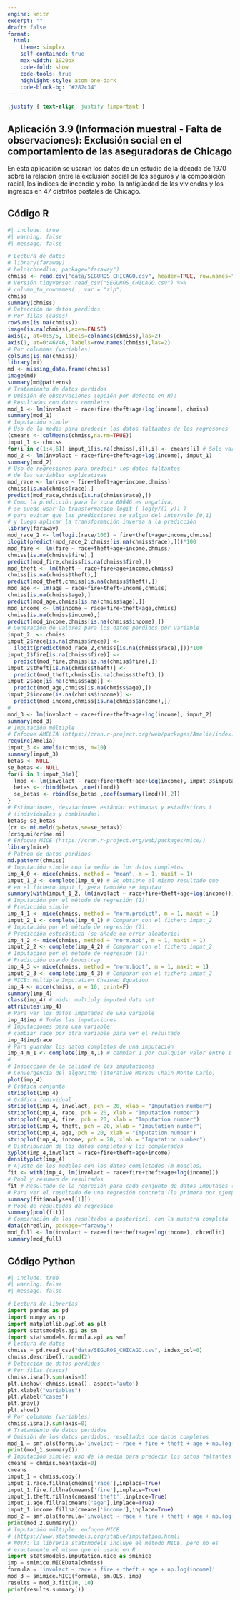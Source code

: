 ```yaml
---
engine: knitr
excerpt: ""
draft: false
format: 
  html:
    theme: simplex
    self-contained: true
    max-width: 1920px
    code-fold: show
    code-tools: true
    highlight-style: atom-one-dark
    code-block-bg: "#282c34"
---
```


```css
.justify { text-align: justify !important }
```

::: justify
# Aplicación 3.9 (Información muestral - Falta de observaciones): Exclusión social en el comportamiento de las aseguradoras de Chicago {.unnumbered}

En esta aplicación se usarán los datos de un estudio de la década de 1970 sobre la relación entre la exclusión social de los seguros y la composición racial, los índices de incendio y robo, la antigüedad de las viviendas y los ingresos en 47 distritos postales de Chicago.
:::

## Código R {.unnumbered}

```r
#| include: true
#| warning: false
#| message: false

# Lectura de datos
# library(faraway)
# help(chredlin, package="faraway")
chmiss <- read.csv("data/SEGUROS_CHICAGO.csv", header=TRUE, row.names="zip") 
# Versión tidyverse: read_csv("SEGUROS_CHICAGO.csv") %>% 
# column_to_rownames(., var = "zip")
chmiss
summary(chmiss)
# Detección de datos perdidos
# Por filas (casos)
rowSums(is.na(chmiss))
image(is.na(chmiss),axes=FALSE)
axis(2, at=0:5/5, labels=colnames(chmiss),las=2)
axis(1, at=0:46/46, labels=row.names(chmiss),las=2)
# Por columnas (variables)
colSums(is.na(chmiss))
library(mi)
md <- missing_data.frame(chmiss)
image(md)
summary(md@patterns)
# Tratamiento de datos perdidos
# Omisión de observaciones (opción por defecto en R): 
# Resultados con datos completos
mod_1 <- lm(involact ~ race+fire+theft+age+log(income), chmiss)
summary(mod_1)
# Imputación simple
# Uso de la media para predecir los datos faltantes de los regresores
(cmeans <- colMeans(chmiss,na.rm=TRUE))
imput_1 <- chmiss
for(i in c(1:4,6)) imput_1[is.na(chmiss[,i]),i] <- cmeans[i] # Sólo var. expl.
mod_2 <- lm(involact ~ race+fire+theft+age+log(income), imput_1)
summary(mod_2)
# Uso de regresiones para predecir los datos faltantes 
# de las variables explicativas
mod_race <- lm(race ~ fire+theft+age+income,chmiss)
chmiss[is.na(chmiss$race),]
predict(mod_race,chmiss[is.na(chmiss$race),])
# Como la predicción para la zona 60646 es negativa, 
# se puede usar la transformación logit ( log(y/(1-y)) ) 
# para evitar que las predicciones se salgan del intervalo [0,1] 
# y luego aplicar la transformación inversa a la predicción
library(faraway)
mod_race_2 <- lm(logit(race/100) ~ fire+theft+age+income,chmiss)
ilogit(predict(mod_race_2,chmiss[is.na(chmiss$race),]))*100
mod_fire <- lm(fire ~ race+theft+age+income,chmiss)
chmiss[is.na(chmiss$fire),]
predict(mod_fire,chmiss[is.na(chmiss$fire),])
mod_theft <- lm(theft ~ race+fire+age+income,chmiss)
chmiss[is.na(chmiss$theft),]
predict(mod_theft,chmiss[is.na(chmiss$theft),])
mod_age <- lm(age ~ race+fire+theft+income,chmiss)
chmiss[is.na(chmiss$age),]
predict(mod_age,chmiss[is.na(chmiss$age),])
mod_income <- lm(income ~ race+fire+theft+age,chmiss)
chmiss[is.na(chmiss$income),]
predict(mod_income,chmiss[is.na(chmiss$income),])
# Generación de valores para los datos perdidos por variable
imput_2  <- chmiss
imput_2$race[is.na(chmiss$race)] <- 
  ilogit(predict(mod_race_2,chmiss[is.na(chmiss$race),]))*100
imput_2$fire[is.na(chmiss$fire)] <- 
  predict(mod_fire,chmiss[is.na(chmiss$fire),])
imput_2$theft[is.na(chmiss$theft)] <-  
  predict(mod_theft,chmiss[is.na(chmiss$theft),])
imput_2$age[is.na(chmiss$age)] <-  
  predict(mod_age,chmiss[is.na(chmiss$age),])
imput_2$income[is.na(chmiss$income)] <-  
  predict(mod_income,chmiss[is.na(chmiss$income),])
#
mod_3 <- lm(involact ~ race+fire+theft+age+log(income), imput_2)
summary(mod_3)
# Imputación múltiple 
# Enfoque AMELIA (https://cran.r-project.org/web/packages/Amelia/index.html)
require(Amelia)
imput_3 <- amelia(chmiss, m=10)
summary(imput_3)
betas <- NULL
se_betas <- NULL
for(i in 1:imput_3$m){
  lmod <- lm(involact ~ race+fire+theft+age+log(income), imput_3$imputations[[i]])
  betas <- rbind(betas ,coef(lmod))
  se_betas <- rbind(se_betas ,coef(summary(lmod))[,2])
}
# Estimaciones, desviaciones estándar estimadas y estadísticos t 
# (individuales y combinadas)
betas; se_betas
(cr <- mi.meld(q=betas,se=se_betas))
(cr$q.mi/cr$se.mi)
# Enfoque MICE (https://cran.r-project.org/web/packages/mice/)
library(mice)
# Patrón de datos perdidos
md.pattern(chmiss)
# Imputación simple con la media de los datos completos
imp_4_0 <- mice(chmiss, method = "mean", m = 1, maxit = 1)
imput_1_2 <- complete(imp_4_0) # Se obtiene el mismo resultado que 
# en el fichero imput_1, pera también se imputan
summary(with(imput_1_2, lm(involact ~ race+fire+theft+age+log(income))))
# Imputación por el método de regresión (1):
# Predicción simple
imp_4_1 <- mice(chmiss, method = "norm.predict", m = 1, maxit = 1) 
imput_2_1 <- complete(imp_4_1) # Comparar con el fichero imput_2
# Imputación por el método de regresión (2):
# Predicción estocástica (se añade un error aleatorio)
imp_4_2 <- mice(chmiss, method = "norm.nob", m = 1, maxit = 1) 
imput_2_2 <- complete(imp_4_2) # Comparar con el fichero imput_2
# Imputación por el método de regresión (3):
# Predicción usando booostrap
imp_4_3 <- mice(chmiss, method = "norm.boot", m = 1, maxit = 1) 
imput_2_3 <- complete(imp_4_3) # Comparar con el fichero imput_2
# MICE: Multiple Imputation Chained Equation
imp_4 <- mice(chmiss, m = 10, print=F)
summary(imp_4)
class(imp_4) # mids: multiply imputed data set
attributes(imp_4)
# Para ver los datos imputados de una variable
imp_4$imp # Todas las imputaciones
# Imputaciones para una variable: 
# cambiar race por otra variable para ver el resultado
imp_4$imp$race 
# Para guardar los datos completos de una imputación
imp_4_m_1 <- complete(imp_4,1) # cambiar 1 por cualquier valor entre 1 y 10
#
# Inspección de la calidad de las imputaciones
# Convergencia del algoritmo (iterative Markov Chain Monte Carlo)
plot(imp_4)
# Gráfica conjunta
stripplot(imp_4)
# Gráfica individual
stripplot(imp_4, involact, pch = 20, xlab = "Imputation number")
stripplot(imp_4, race, pch = 20, xlab = "Imputation number")
stripplot(imp_4, fire, pch = 20, xlab = "Imputation number")
stripplot(imp_4, theft, pch = 20, xlab = "Imputation number")
stripplot(imp_4, age, pch = 20, xlab = "Imputation number")
stripplot(imp_4, income, pch = 20, xlab = "Imputation number")
# Distribución de los datos completos y los completados
xyplot(imp_4,involact ~ race+fire+theft+age+income)
densityplot(imp_4)
# Ajuste de los modelos con los datos completados (m modelos)
fit <- with(imp_4, lm(involact ~ race+fire+theft+age+log(income)))
# Pool y resumen de resultados
fit # Resultado de la regresión para cada conjunto de datos imputados (m=10 en el ejemplo)
# Para ver el resultado de una regresión concreta (la primera por ejemplo)
summary(fit$analyses[[1]])
# Pool de resultados de regresión
summary(pool(fit))
# Comparación de los resultados a posteriori, con la muestra completa
data(chredlin, package="faraway")
mod_full <- lm(involact ~ race+fire+theft+age+log(income), chredlin)
summary(mod_full)
```

## Código Python {.unnumbered}

```python
#| include: true
#| warning: false
#| message: false

# Lectura de librerías
import pandas as pd
import numpy as np
import matplotlib.pyplot as plt
import statsmodels.api as sm
import statsmodels.formula.api as smf
# Lectura de datos
chmiss = pd.read_csv("data/SEGUROS_CHICAGO.csv", index_col=0)
chmiss.describe().round(2)
# Detección de datos perdidos
# Por filas (casos)
chmiss.isna().sum(axis=1)
plt.imshow(~chmiss.isna(), aspect='auto')
plt.xlabel("variables")
plt.ylabel("cases")
plt.gray()
plt.show()
# Por columnas (variables)
chmiss.isna().sum(axis=0)
# Tratamiento de datos perdidos
# Omisión de los datos perdidos: resultados con datos completos
mod_1 = smf.ols(formula='involact ~ race + fire + theft + age + np.log(income)', data=chmiss).fit()
print(mod_1.summary())
# Imputación simple: uso de la media para predecir los datos faltantes de los regresores
cmeans = chmiss.mean(axis=0)
cmeans
imput_1 = chmiss.copy()
imput_1.race.fillna(cmeans['race'],inplace=True)
imput_1.fire.fillna(cmeans['fire'],inplace=True)
imput_1.theft.fillna(cmeans['theft'],inplace=True)
imput_1.age.fillna(cmeans['age'],inplace=True)
imput_1.income.fillna(cmeans['income'],inplace=True)
mod_2 = smf.ols(formula='involact ~ race + fire + theft + age + np.log(income)', data=imput_1).fit()
print(mod_2.summary())
# Imputación múltiple: enfoque MICE 
# (https://www.statsmodels.org/stable/imputation.html)
# NOTA: la librería statsmodels incluye el método MICE, pero no es 
# exactamente el mismo que el usado en R
import statsmodels.imputation.mice as smimice
imp = smimice.MICEData(chmiss)
formula = 'involact ~ race + fire + theft + age + np.log(income)'
mod_3 = smimice.MICE(formula, sm.OLS, imp)
results = mod_3.fit(10, 10)
print(results.summary())
```
